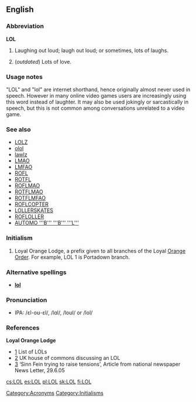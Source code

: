 {{see|lol}}

==English==
===Abbreviation===
{{wikipedia}}
'''LOL'''

# {{cattag|internet slang}} Laughing out loud; laugh out loud; or sometimes, lots of laughs.
# (''outdated'') Lots of love.

===Usage notes===
"LOL" and "lol" are internet shorthand, hence originally almost never used in speech. However in many online video games users are increasingly using this word instead of laughter. It may also be used jokingly or sarcastically in speech, but this is not common among conversations unrelated to a video game.

===See also===
*[[LOLZ]]
*[[olol]]
*[[lawlz]]
*[[LMAO]]
*[[LMFAO]]
*[[ROFL]]
*[[ROTFL]]
*[[ROFLMAO]]
*[[ROTFLMAO]]
*[[ROTFLMFAO]]
*[[ROFLCOPTER]]
*[[LOLLERSKATES]]
*[[ROFLOLLER]]
*[[AUTOMO '''B''' '''B''' '''L''']]

===Initialism===
# {{cattag|USA|British commonwealth|Ireland}} Loyal Orange Lodge, a prefix given to all branches of the Loyal [[Orange Order]]. For example, LOL 1 is Portadown branch.

===Alternative spellings===
*'''[[lol]]'''

===Pronunciation===
* IPA: /&#603;l-o&#650;-&#603;l/, /l&#593;l/, /lo&#650;l/ or /lol/


===References===
'''Loyal Orange Lodge'''
*[http://www.newtownardsorange.org.uk/twelfth2002.htm] List of LOLs
*[http://www.publications.parliament.uk/pa/cm200304/cmhansrd/vo041118/text/41118w21.htm] UK house of commons discussing an LOL
*[http://www.birw.org/Parades%202005.html#_edn20] ‘Sinn Fein trying to raise tensions’, Article from national newspaper News Letter, 29.6.05

[[Category:Acronyms]]
[[Category:Initialisms]]

[[cs:LOL]]
[[es:LOL]]
[[pl:LOL]]
[[sk:LOL]]
[[fi:LOL]]